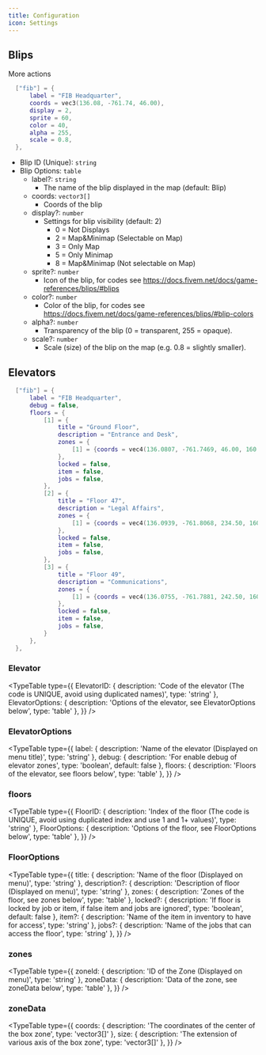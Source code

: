 ---
title: Configuration
icon: Settings
---


## Blips
More actions
```lua title="config/blips.lua"
  ["fib"] = {
      label = "FIB Headquarter",
      coords = vec3(136.08, -761.74, 46.00),
      display = 2,
      sprite = 60,
      color = 40,
      alpha = 255,
      scale = 0.8,
  },
```

- Blip ID (Unique): `string` 
- Blip Options: `table`
  - label?: `string`
    - The name of the blip displayed in the map (default: Blip)
  - coords: `vector3[]`
    - Coords of the blip
  - display?: `number`
    - Settings for blip visibility (default: 2)
      - 0 = Not Displays
      - 2 = Map&Minimap (Selectable on Map)
      - 3 = Only Map
      - 5 = Only Minimap 
      - 8 = Map&Minimap (Not selectable on Map)
  - sprite?: `number` 
    - Icon of the blip, for codes see https://docs.fivem.net/docs/game-references/blips/#blips
  - color?: `number`
    - Color of the blip, for codes see https://docs.fivem.net/docs/game-references/blips/#blip-colors
  - alpha?: `number`
    - Transparency of the blip (0 = transparent, 255 = opaque).
  - scale?: `number`
    - Scale (size) of the blip on the map (e.g. 0.8 = slightly smaller).

## Elevators

```lua title="config/elevators.lua"
  ["fib"] = {
      label = "FIB Headquarter",
      debug = false,
      floors = {
          [1] = {
              title = "Ground Floor",
              description = "Entrance and Desk",
              zones = {
                  [1] = {coords = vec4(136.0807, -761.7469, 46.00, 160.00), size = vec3(2.0, 2.0, 2.5)}
              },
              locked = false,
              item = false,
              jobs = false,
          },
          [2] = {
              title = "Floor 47",
              description = "Legal Affairs",
              zones = {
                  [1] = {coords = vec4(136.0939, -761.8068, 234.50, 160.00), size = vec3(2.0, 2.0, 2.5)}
              },
              locked = false,
              item = false,
              jobs = false,
          },
          [3] = {
              title = "Floor 49",
              description = "Communications",
              zones = {
                  [1] = {coords = vec4(136.0755, -761.7881, 242.50, 160.00), size = vec3(2.0, 2.0, 2.5)}
              },
              locked = false,
              item = false,
              jobs = false,
          }
      },
  },
```


### Elevator

<TypeTable
  type={{
    ElevatorID: { description: 'Code of the elevator (The code is UNIQUE, avoid using duplicated names)', type: 'string' },
    ElevatorOptions: { description: 'Options of the elevator, see ElevatorOptions below', type: 'table' },
  }}
/>

### ElevatorOptions

<TypeTable
  type={{
    label: { description: 'Name of the elevator (Displayed on menu title)', type: 'string' },
    debug: { description: 'For enable debug of elevator zones', type: 'boolean', default: false },
    floors: { description: 'Floors of the elevator, see floors below', type: 'table' },
  }}
/>

### floors

<TypeTable
  type={{
    FloorID: { description: 'Index of the floor (The code is UNIQUE, avoid using duplicated index and use 1 and 1+ values)', type: 'string' },
    FloorOptions: { description: 'Options of the floor, see FloorOptions below', type: 'table' },
  }}
/>

### FloorOptions

<TypeTable
  type={{
    title: { description: 'Name of the floor (Displayed on menu)', type: 'string' },
    description?: { description: 'Description of floor (Displayed on menu)', type: 'string' },
    zones: { description: 'Zones of the floor, see zones below', type: 'table' },
    locked?: { description: 'If floor is locked by job or item, if false item and jobs are ignored', type: 'boolean', default: false },
    item?: { description: 'Name of the item in inventory to have for access', type: 'string' },
    jobs?: { description: 'Name of the jobs that can access the floor', type: 'string' },
  }}
/>

### zones

<TypeTable
  type={{
    zoneId: { description: 'ID of the Zone (Displayed on menu)', type: 'string' },
    zoneData: { description: 'Data of the zone, see zoneData below', type: 'table' },
  }}
/>

### zoneData

<TypeTable
  type={{
    coords: { description: 'The coordinates of the center of the box zone', type: 'vector3[]' },
    size: { description: 'The extension of various axis of the box zone', type: 'vector3[]' },
  }}
/>